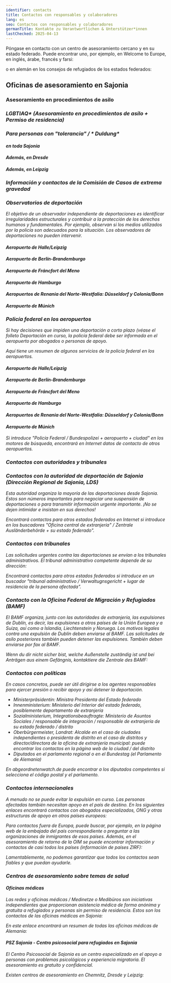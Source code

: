 ```yaml
---
identifier: contacts
title: Contactos con responsables y colaboradores
lang: es
seo: Contactos con responsables y colaboradores
germanTitle: Kontakte zu Verantwortlichen & Unterstützer*innen
lastChecked: 2025-04-13
---
```


Póngase en contacto con un centro de asesoramiento cercano y en su estado federado. Puede encontrar uno, por ejemplo, en Welcome to Europe, en inglés, árabe, francés y farsi:
<ExternalShortLink identifier="w2eu_contacts" />

o en alemán en los consejos de refugiados de los estados federados:
<ExternalShortLink identifier="fluechtlingsraete" />

## Oficinas de asesoramiento en Sajonia

### Asesoramiento en procedimientos de asilo

<Address identifier="sfr_avb" />
<Address identifier="rlc_dresden" />
<Address identifier="rlc_leipzig" />

### LGBTIAQ* (Asesoramiento en procedimientos de asilo + Permiso de residencia)

<Address identifier="gerede_dresden" />
<Address identifier="rosalinde" />
<Address identifier="lsvd_chemnitz" />

### Para personas con "tolerancia" / * Duldung*

#### en toda Sajonia

<Address identifier="sfr_perspectives" />

#### Además, en Dresde

<Address identifier="sfr_perspektive_bleiberecht" />
<Address identifier="rlc_dresden" />

#### Además, en Leipzig

<Address identifier="sfr_perspektive_leipzig" />
<Address identifier="rlc_leipzig" />
<Address identifier="space_leipzig" />

### Información y contactos de la Comisión de Casos de extrema gravedad

<Address identifier="hfksachsen" />
<ExternalShortLink identifier="saxhfk_hardship" />

### Observatorios de deportación

El objetivo de un observador independiente de deportaciones es identificar irregularidades estructurales y contribuir a la protección de los derechos humanos y fundamentales. Por ejemplo, observan si los medios utilizados por la policía son adecuados para la situación. Los observadores de deportaciones no pueden intervenir.

#### Aeropuerto de Halle/Leipzig
<Address identifier="airport_halle_leipzig" />

#### Aeropuerto de Berlín-Brandemburgo
<Address identifier="airport_berlin-brandenburg" />

#### Aeropuerto de Fráncfort del Meno
<Address identifier="airport_frankfurt" />

#### Aeropuerto de Hamburgo
<Address identifier="airport_hh" />

#### Aeropuertos de Renania del Norte-Westfalia: Düsseldorf y Colonia/Bonn
<Address identifier="airport_nrw" />

#### Aeropuerto de Múnich
<Address identifier="airport_munich" />

### Policía federal en los aeropuertos

Si hay decisiones que impiden una deportación a corto plazo (véase el folleto <InternalShortLink identifier="ongoing-deportation">Deportación en curso</InternalShortLink>, la policía federal debe ser informada en el aeropuerto por abogados o personas de apoyo.

Aquí tiene un resumen de algunos servicios de la policía federal en los aeropuertos.

#### Aeropuerto de Halle/Leipzig
<Address identifier="bupo_leipzig" />

#### Aeropuerto de Berlín-Brandemburgo
<Address identifier="bupo_ber" />

#### Aeropuerto de Fráncfort del Meno
<Address identifier="bupo_frankfurt" />

#### Aeropuerto de Hamburgo
<Address identifier="bupo_hh" />

#### Aeropuertos de Renania del Norte-Westfalia: Düsseldorf y Colonia/Bonn
<Address identifier="bupo_duesseldorf" />
<Address identifier="bupo_koeln" />

#### Aeropuerto de Múnich
<Address identifier="bupo_mun" />

Si introduce "Policía Federal / *Bundespolizei* + aeropuerto + ciudad" en los motores de búsqueda, encontrará en Internet datos de contacto de otros aeropuertos.

### Contactos con autoridades y tribunales

<Block identifier="fax" />

### Contactos con la autoridad de deportación de Sajonia (Dirección Regional de Sajonia, LDS)

Esta autoridad organiza la mayoría de las deportaciones desde Sajonia. 
Estos son números importantes para negociar una suspensión de deportaciones o para transmitir información urgente importante.
¡No se dejen intimidar e insistan en sus derechos!

<Address identifier="lds" />

Encontrará contactos para otros estados federados en Internet si introduce en los buscadores "Oficina central de extranjería" / *Zentrale Ausländerbehörde* + su estado federado".

### Contactos con tribunales 

Las solicitudes urgentes contra las deportaciones se envían a los tribunales administrativos. El tribunal administrativo competente depende de su dirección:

<Address identifier="vg_chemnitz" />
<Address identifier="vg_dresden" />
<Address identifier="vg_leipzig" />

Encontrará contactos para otros estados federados si introduce en un buscador "tribunal administrativo / *Verwaltugnsgericht* + lugar de residencia de la persona afectada".

### Contacto con la Oficina Federal de Migración y Refugiados (BAMF)

El BAMF organiza, junto con las autoridades de extranjería, las expulsiones de Dublín, es decir, las expulsiones a otros países de la Unión Europea y a Suiza, así como a Islandia, Liechtenstein y Noruega. Los motivos legales contra una expulsión de Dublín deben enviarse al BAMF. Las solicitudes de asilo posteriores también pueden detener las expulsiones. También deben enviarse por fax al BAMF.

<Address identifier="bamf-dd" />
<Address identifier="bamf-le" />
<Address identifier="bamf-ch" />
Wenn du dir nicht sicher bist, welche Außenstelle zuständig ist und bei Anträgen aus einem Gefängnis, kontaktiere die Zentrale des BAMF:
<Address identifier="bamf-allg" />

### Contactos con políticas

En casos concretos, puede ser útil dirigirse a los agentes responsables para ejercer presión o recibir apoyo y así detener la deportación.

- *Ministerpräsidentin*: Ministra Presidenta del Estado federado 
- *Innenministerium*: Ministerio del Interior del estado federado, posiblemente departamento de extranjería
- *Sozialministerium*, *Integrationsbeauftragte*: Ministerio de Asuntos Sociales / responsable de integración / responsable de extranjería de su estado federado / distrito
- *Oberbürgermeister*, *Landrat*: Alcalde en el caso de ciudades independientes o presidenta de distrito en el caso de distritos y director/directora de la oficina de extranjería municipal: puede encontrar los contactos en la página web de la ciudad / del distrito
- Diputados en el parlamento regional o en el *Bundestag* (el Parlamento de Alemania)

En abgeordnetenwatch.de puede encontrar a los diputados competentes si selecciona el código postal y el parlamento.
<ExternalShortLink identifier="abgeordnetenwatch" />

### Contactos internacionales

A menudo no se puede evitar la expulsión en curso. Las personas afectadas también necesitan apoyo en el país de destino.
En los siguientes enlaces encontrará contactos con abogados especializados, ONG y otras estructuras de apoyo en otros países europeos:

<ExternalShortLink identifier="w2eu_contacts" />

<ExternalShortLink identifier="elena" />


Para contactos fuera de Europa, puede buscar, por ejemplo, en la página web de la embajada del país correspondiente o preguntar a las organizaciones de inmigrantes de esos países.
Además, en el asesoramiento de retorno de la OIM se puede encontrar información y contactos de casi todos los países (información de países ZIRF):

<ExternalShortLink identifier="return" />

Lamentablemente, no podemos garantizar que todos los contactos sean fiables y que puedan ayudarle.

### Centros de asesoramiento sobre temas de salud

#### Oficinas médicas

Las redes y oficinas médicas / *Medinetze* o *Medibüros* son iniciativas independientes que proporcionan asistencia médica de forma anónima y gratuita a refugiados y personas sin permiso de residencia.
Estos son los contactos de las oficinas médicas en Sajonia:
<Address identifier="medibuero_chemnitz" />
<Address identifier="medinetz_dresden" />
<Address identifier="medinetz_leipzig" />
<Address identifier="medinetz_plauen" />

En este enlace encontrará un resumen de todas las oficinas médicas de Alemania:
<ExternalShortLink identifier="medibueros" />

#### PSZ Sajonia - Centro psicosocial para refugiados en Sajonia

El Centro Psicosocial de Sajonia es un centro especializado en el apoyo a personas con problemas psicológicos y experiencia migratoria. El asesoramiento es gratuito y confidencial.
<ExternalShortLink identifier="psz" />

Existen centros de asesoramiento en Chemnitz, Dresde y Leipzig:
<Address identifier="psz_chemnitz" />
<Address identifier="psz_dresden" />
<Address identifier="psz_leipzig" />
